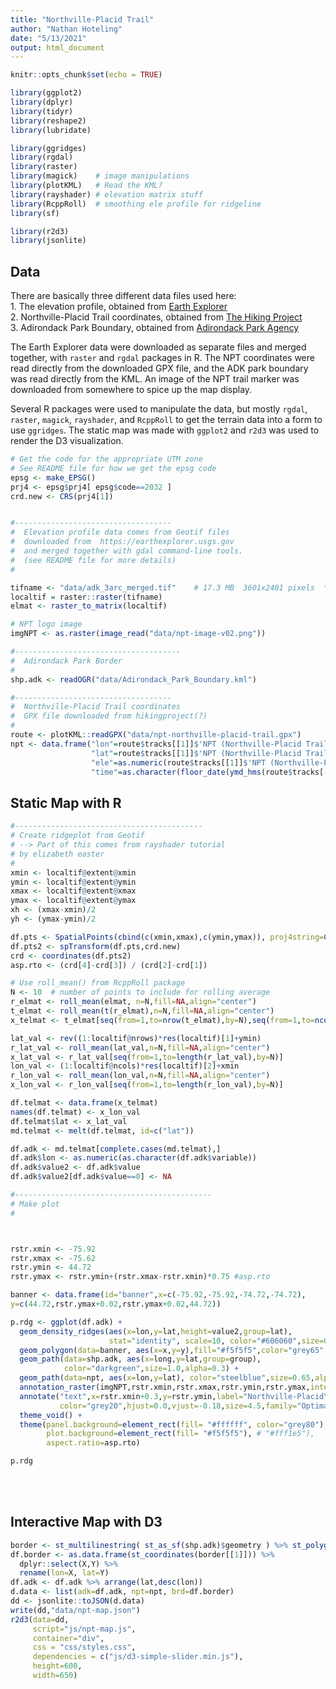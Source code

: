 ```yaml
---
title: "Northville-Placid Trail"
author: "Nathan Hoteling"
date: "5/13/2021"
output: html_document
---
```


```r
knitr::opts_chunk$set(echo = TRUE)

library(ggplot2)
library(dplyr)
library(tidyr)
library(reshape2)
library(lubridate)

library(ggridges)
library(rgdal)
library(raster)
library(magick)    # image manipulations
library(plotKML)   # Read the KML?
library(rayshader) # elevation matrix stuff
library(RcppRoll)  # smoothing ele profile for ridgeline
library(sf)

library(r2d3)
library(jsonlite)
```

## Data

There are basically three different data files used here:  
1. The elevation profile, obtained from [Earth Explorer](https://earthexplorer.usgs.gov)  
2. Northville-Placid Trail coordinates, obtained from [The Hiking Project](https://www.hikingproject.com/trail/7004949/npt-northville-placid-trail)  
3. Adirondack Park Boundary, obtained from [Adirondack Park Agency](https://apa.ny.gov/gis/)  

The Earth Explorer data were downloaded as separate files and merged together, with `raster` and `rgdal` packages in R.  The NPT coordinates were read directly from the downloaded GPX file, and the ADK park boundary was read directly from the KML.  An image of the NPT trail marker was downloaded from somewhere to spice up the map display.

Several R packages were used to manipulate the data, but mostly `rgdal`, `raster`, `magick`, `rayshader`, and `RcppRoll` to get the terrain data into a form to use `ggridges`.  The static map was made with `ggplot2` and `r2d3` was used to render the D3 visualization.

```r
# Get the code for the appropriate UTM zone
# See README file for how we get the epsg code
epsg <- make_EPSG()
prj4 <- epsg$prj4[ epsg$code==2032 ]
crd.new <- CRS(prj4[1])


#-----------------------------------
#  Elevation profile data comes from Geotif files
#  downloaded from  https://earthexplorer.usgs.gov
#  and merged together with gdal command-line tools.
#  (see README file for more details)
#

tifname <- "data/adk_3arc_merged.tif"    # 17.3 MB  3601x2401 pixels  ***
localtif = raster::raster(tifname)
elmat <- raster_to_matrix(localtif)

# NPT logo image
imgNPT <- as.raster(image_read("data/npt-image-v02.png"))

#-------------------------------------
#  Adirondack Park Border
#
shp.adk <- readOGR("data/Adirondack_Park_Boundary.kml")

#-----------------------------------
#  Northville-Placid Trail coordinates
#  GPX file downloaded from hikingproject(?)
#
route <- plotKML::readGPX("data/npt-northville-placid-trail.gpx")
npt <- data.frame("lon"=route$tracks[[1]]$'NPT (Northville-Placid Trail)'$lon,
                  "lat"=route$tracks[[1]]$'NPT (Northville-Placid Trail)'$lat,
                  "ele"=as.numeric(route$tracks[[1]]$'NPT (Northville-Placid Trail)'$ele),
                  "time"=as.character(floor_date(ymd_hms(route$tracks[[1]]$'NPT (Northville-Placid Trail)'$time), unit="minutes")))
```

## Static Map with R


```r
#------------------------------------------
# Create ridgeplot from Geotif
# --> Part of this comes from rayshader tutorial
# by elizabeth easter
#
xmin <- localtif@extent@xmin
ymin <- localtif@extent@ymin
xmax <- localtif@extent@xmax
ymax <- localtif@extent@ymax
xh <- (xmax-xmin)/2
yh <- (ymax-ymin)/2

df.pts <- SpatialPoints(cbind(c(xmin,xmax),c(ymin,ymax)), proj4string=CRS(proj4string(localtif)))
df.pts2 <- spTransform(df.pts,crd.new)
crd <- coordinates(df.pts2)
asp.rto <- (crd[4]-crd[3]) / (crd[2]-crd[1])

# Use roll_mean() from RcppRoll package
N <- 10  # number of points to include for rolling average
r_elmat <- roll_mean(elmat, n=N,fill=NA,align="center")
t_elmat <- roll_mean(t(r_elmat),n=N,fill=NA,align="center")
x_telmat <- t_elmat[seq(from=1,to=nrow(t_elmat),by=N),seq(from=1,to=ncol(t_elmat),by=N)]

lat_val <- rev((1:localtif@nrows)*res(localtif)[1]+ymin)
r_lat_val <- roll_mean(lat_val,n=N,fill=NA,align="center")
x_lat_val <- r_lat_val[seq(from=1,to=length(r_lat_val),by=N)]
lon_val <- (1:localtif@ncols)*res(localtif)[2]+xmin
r_lon_val <- roll_mean(lon_val,n=N,fill=NA,align="center")
x_lon_val <- r_lon_val[seq(from=1,to=length(r_lon_val),by=N)]

df.telmat <- data.frame(x_telmat)
names(df.telmat) <- x_lon_val
df.telmat$lat <- x_lat_val
md.telmat <- melt(df.telmat, id=c("lat"))

df.adk <- md.telmat[complete.cases(md.telmat),]
df.adk$lon <- as.numeric(as.character(df.adk$variable))
df.adk$value2 <- df.adk$value
df.adk$value2[df.adk$value==0] <- NA
```


```r
#--------------------------------------------
# Make plot
#



rstr.xmin <- -75.92
rstr.xmax <- -75.62
rstr.ymin <- 44.72
rstr.ymax <- rstr.ymin+(rstr.xmax-rstr.xmin)*0.75 #asp.rto

banner <- data.frame(id="banner",x=c(-75.92,-75.92,-74.72,-74.72),
y=c(44.72,rstr.ymax+0.02,rstr.ymax+0.02,44.72))

p.rdg <- ggplot(df.adk) +
  geom_density_ridges(aes(x=lon,y=lat,height=value2,group=lat),
                      stat="identity", scale=10, color="#606060",size=0.1,fill=NA) +
  geom_polygon(data=banner, aes(x=x,y=y),fill="#f5f5f5",color="grey65",size=1.0) +
  geom_path(data=shp.adk, aes(x=long,y=lat,group=group),
            color="darkgreen",size=1.0,alpha=0.3) +
  geom_path(data=npt, aes(x=lon,y=lat), color="steelblue",size=0.65,alpha=0.8) +
  annotation_raster(imgNPT,rstr.xmin,rstr.xmax,rstr.ymin,rstr.ymax,interpolate=TRUE) +
  annotate("text",x=rstr.xmin+0.3,y=rstr.ymin,label="Northville-Placid\nTrail",
           color="grey20",hjust=0.0,vjust=-0.18,size=4.5,family="Optima",fontface="bold") +
  theme_void() +
  theme(panel.background=element_rect(fill= "#ffffff", color="grey80"), #  "#fff1e5"),
        plot.background=element_rect(fill= "#f5f5f5"), # "#fff1e5"),
        aspect.ratio=asp.rto)

```

```r
p.rdg
```
<br>
<br>

## Interactive Map with D3

```r
border <- st_multilinestring( st_as_sf(shp.adk)$geometry ) %>% st_polygonize()
df.border <- as.data.frame(st_coordinates(border[[1]])) %>% 
  dplyr::select(X,Y) %>% 
  rename(lon=X, lat=Y)
df.adk <- df.adk %>% arrange(lat,desc(lon))
d.data <- list(adk=df.adk, npt=npt, brd=df.border)
dd <- jsonlite::toJSON(d.data)
write(dd,"data/npt-map.json")
r2d3(data=dd, 
     script="js/npt-map.js", 
     container="div",
     css = "css/styles.css",
     dependencies = c("js/d3-simple-slider.min.js"),
     height=600,
     width=650)
```

<br>
<br>
<br>
<br>
<br>
<br>
